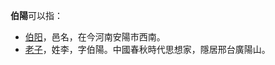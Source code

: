 '''伯陽'''可以指：
*[[伯阳|伯阳]]，邑名，在今河南安陽市西南。
*[[老子|老子]]，姓李，字伯陽。中國春秋時代思想家，隱居邢台廣陽山。

{{disambiguation|cat=二字消歧義}}